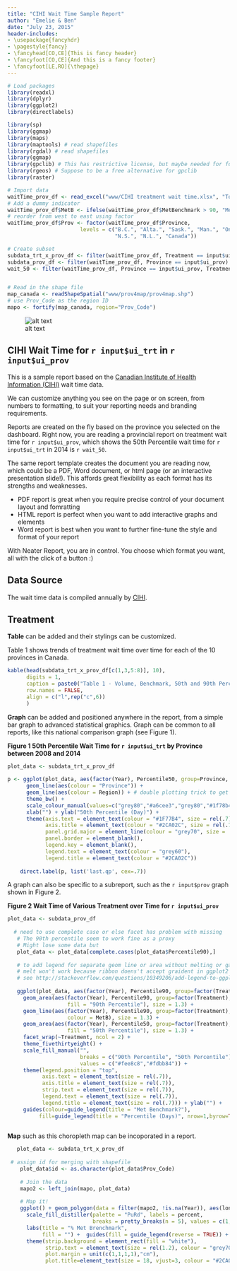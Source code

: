```yaml
---
title: "CIHI Wait Time Sample Report"
author: "Emelie & Ben"
date: "July 23, 2015"
header-includes:
- \usepackage{fancyhdr}
- \pagestyle{fancy}
- \fancyhead[CO,CE]{This is fancy header}
- \fancyfoot[CO,CE]{And this is a fancy footer}
- \fancyfoot[LE,RO]{\thepage}
---
```


```r

# Load packages
library(readxl)
library(dplyr)
library(ggplot2)
library(directlabels)

library(sp)
library(ggmap)
library(maps)
library(maptools) # read shapefiles
library(rgdal) # read shapefiles
library(ggmap)
library(gpclib) # This has restrictive license, but maybe needed for foritfy if there is no rgeos
library(rgeos) # Suppose to be a free alternative for gpclib
library(raster) 

# Import data
waitTime_prov_df <- read_excel("www/CIHI treatment wait time.xlsx", "To R Prov")
# Add a dummy indicator
waitTime_prov_df$MetB <- ifelse(waitTime_prov_df$MetBenchmark > 90, "Met", "Not Met")
# reorder from west to east using factor
waitTime_prov_df$Prov <- factor(waitTime_prov_df$Province, 
                       levels = c("B.C.", "Alta.", "Sask.", "Man.", "Ont.", "Que.", "N.B.", "P.E.I.",
                                  "N.S.", "N.L.", "Canada"))

# Create subset
subdata_trt_x_prov_df <- filter(waitTime_prov_df, Treatment == input$ui_trt, Province != "Canada")
subdata_prov_df <- filter(waitTime_prov_df, Province == input$ui_prov)
wait_50 <- filter(waitTime_prov_df, Province == input$ui_prov, Treatment == input$ui_trt, Year == 2014)$Percentile50


# Read in the shape file
map_canada <- readShapeSpatial("www/prov4map/prov4map.shp")
# use Prov_Code as the region ID
mapo <- fortify(map_canada, region="Prov_Code")
```

![alt text](`r paste0('www/',gsub("\\.","",input$ui_prov),'_flag.png')`)

## CIHI Wait Time for `r input$ui_trt` in `r input$ui_prov`

This is a sample report based on the [Canadian Institute of Health Information (CIHI)](https://www.cihi.ca/en) wait time data.

We can customize anything you see on the page or on screen, from numbers to formatting, to suit your reporting needs and branding requirements.

Reports are created on the fly based on the province you selected on the dashboard. Right now, you are reading a provincial report on treatment wait time for `r input$ui_prov`, which shows the 50th Percentile wait time for `r input$ui_trt` in 2014 is `r wait_50`.

The same report template creates the document you are reading now, which could be a PDF, Word document, or html page (or an interactive presentation slide!). This affords great flexibility as each format has its strengths and weaknesses.

* PDF report is great when you require precise control of your document layout and fomratting
* HTML report is perfect when you want to add interactive graphs and elements
* Word report is best when you want to further fine-tune the style and format of your report

With Neater Report, you are in control. You choose which format you want, all with the click of a button :)

## Data Source 

The wait time data is compiled annually by [CIHI](http://waittimes.cihi.ca).

\pagebreak

## Treatment

**Table** can be added and their stylings can be customized.

Table 1 shows trends of treatment wait time over time for each of the 10 provinces in Canada.

```r
kable(head(subdata_trt_x_prov_df[c(1,3,5:8)], 10),
      digits = 1,
      caption = paste0("Table 1 - Volume, Benchmark, 50th and 90th Percentile Wait Time of Treatments for ", input$ui_prov, " from 2008 to 2014"),
      row.names = FALSE,
      align = c("l",rep("c",6))
      )
```

\newpage

**Graph** can be added and positioned anywhere in the report, from a simple bar graph to advanced statistical graphics. Graph can be common to all reports, like this national comparison graph (see Figure 1).

**Figure 1 50th Percentile Wait Time for `r input$ui_trt` by Province between 2008 and 2014**

```r
 
plot_data <- subdata_trt_x_prov_df
    
p <- ggplot(plot_data, aes(factor(Year), Percentile50, group=Province, size = Volume)) +
      geom_line(aes(colour = "Province")) + 
      geom_line(aes(colour = Region)) + # double plotting trick to get the direct label right
      theme_bw() + 
      scale_colour_manual(values=c("grey80","#a6cee3","grey80","#1f78b4", rep("grey80",9),"#b2df8a","black")) + scale_size_continuous(range = c(.3, 5)) + # need to manually set the colour for direct label
      xlab("") + ylab("50th Percentile (Day)") + 
      theme(axis.text = element_text(colour = "#1F77B4", size = rel(.7)),
            axis.title = element_text(colour = "#2CA02C", size = rel(.7)),
            panel.grid.major = element_line(colour = "grey70", size = .2, linetype = "dotted"),
            panel.border = element_blank(),
            legend.key = element_blank(),
            legend.text = element_text(colour = "grey60"),
            legend.title = element_text(colour = "#2CA02C"))
    
    direct.label(p, list('last.qp', cex=.7))
```

\newpage

A graph can also be specific to a subreport, such as the `r input$prov` graph shown in Figure 2.

**Figure 2 Wait Time of Various Treatment over Time for `r input$ui_prov` **

```r
   
plot_data <- subdata_prov_df
    
  # need to use complete case or else facet has problem with missing
   # The 90th percentile seem to work fine as a proxy
   # Might lose some data but
   plot_data <- plot_data[complete.cases(plot_data$Percentile90),]
   
   # to add legend for separate geom line or area without melting or gather
   # melt won't work because ribbon doens't accept graident in ggplot2 or so they say
   # see http://stackoverflow.com/questions/10349206/add-legend-to-ggplot2-line-plot
   
   ggplot(plot_data, aes(factor(Year), Percentile90, group=factor(Treatment))) + 
     geom_area(aes(factor(Year), Percentile90, group=factor(Treatment), 
                   fill = "90th Percentile"), size = 1.3) + 
     geom_line(aes(factor(Year), Percentile90, group=factor(Treatment),
                   colour = MetB), size = 1.3) +
     geom_area(aes(factor(Year), Percentile50, group=factor(Treatment), 
                   fill = "50th Percentile"), size = 1.3) + 
     facet_wrap(~Treatment, ncol = 2) + 
     theme_fivethirtyeight() + 
     scale_fill_manual("", 
                       breaks = c("90th Percentile", "50th Percentile"),
                       values = c("#fee8c8","#fdbb84")) +
     theme(legend.position = "top",
           axis.text = element_text(size = rel(.7)),
           axis.title = element_text(size = rel(.7)),
           strip.text = element_text(size = rel(.7)),
           legend.text = element_text(size = rel(.7)),
           legend.title = element_text(size = rel(.7))) + ylab("") +
     guides(colour=guide_legend(title = "Met Benchmark?"),
          fill=guide_legend(title = "Percentile (Days)", nrow=1,byrow=TRUE))
     
```


\newpage

**Map** such as this choropleth map can be incoporated in a report.

```r
   
   plot_data <- subdata_trt_x_prov_df
   
 # assign id for merging with shapefile
    plot_data$id <- as.character(plot_data$Prov_Code)
    
    # Join the data
    mapo2 <- left_join(mapo, plot_data)
    
    # Map it!
    ggplot() + geom_polygon(data = filter(mapo2, !is.na(Year)), aes(long, lat, group = group, fill = MetBenchmark/100), color = NA) + facet_wrap(~Year, ncol = 2) + theme_nothing(legend = TRUE) + 
      scale_fill_distiller(palette = "PuRd", labels = percent,
                           breaks = pretty_breaks(n = 5), values = c(1,0)) +
      labs(title = "% Met Brenchmark",
           fill = "") +  guides(fill = guide_legend(reverse = TRUE)) +
      theme(strip.background = element_rect(fill = "white"),
            strip.text = element_text(size = rel(1.2), colour = "grey70"),
            plot.margin = unit(c(1,1,1,1),"cm"),
            plot.title=element_text(size = 18, vjust=3, colour = "#2CA02C"))
   
```
